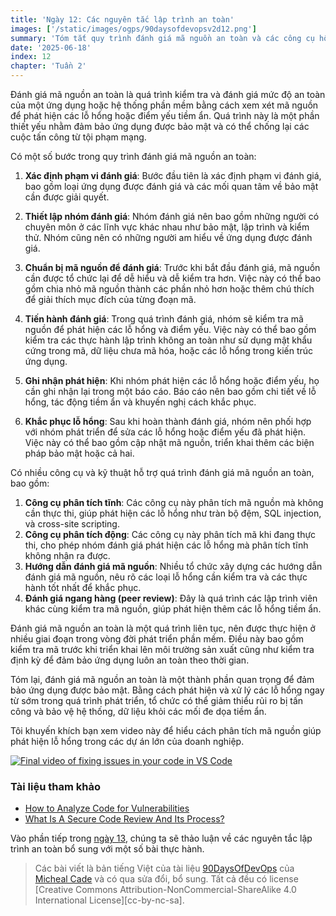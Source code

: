 ```yaml
---
title: 'Ngày 12: Các nguyên tắc lập trình an toàn'
images: ['/static/images/ogps/90daysofdevopsv2d12.png']
summary: 'Tóm tắt quy trình đánh giá mã nguồn an toàn và các công cụ hỗ trợ nhằm đảm bảo bảo mật cho ứng dụng.'
date: '2025-06-18'
index: 12
chapter: 'Tuần 2'
---
```


<TOCInline toc={props.toc} asDisclosure />

Đánh giá mã nguồn an toàn là quá trình kiểm tra và đánh giá mức độ an toàn của một ứng dụng hoặc hệ thống phần mềm bằng cách xem xét mã nguồn để phát hiện các lỗ hổng hoặc điểm yếu tiềm ẩn. Quá trình này là một phần thiết yếu nhằm đảm bảo ứng dụng được bảo mật và có thể chống lại các cuộc tấn công từ tội phạm mạng.

Có một số bước trong quy trình đánh giá mã nguồn an toàn:

1. **Xác định phạm vi đánh giá**: Bước đầu tiên là xác định phạm vi đánh giá, bao gồm loại ứng dụng được đánh giá và các mối quan tâm về bảo mật cần được giải quyết.
2. **Thiết lập nhóm đánh giá**: Nhóm đánh giá nên bao gồm những người có chuyên môn ở các lĩnh vực khác nhau như bảo mật, lập trình và kiểm thử. Nhóm cũng nên có những người am hiểu về ứng dụng được đánh giá.
3. **Chuẩn bị mã nguồn để đánh giá**: Trước khi bắt đầu đánh giá, mã nguồn cần được tổ chức lại để dễ hiểu và dễ kiểm tra hơn. Việc này có thể bao gồm chia nhỏ mã nguồn thành các phần nhỏ hơn hoặc thêm chú thích để giải thích mục đích của từng đoạn mã.
4. **Tiến hành đánh giá**: Trong quá trình đánh giá, nhóm sẽ kiểm tra mã nguồn để phát hiện các lỗ hổng và điểm yếu. Việc này có thể bao gồm kiểm tra các thực hành lập trình không an toàn như sử dụng mật khẩu cứng trong mã, dữ liệu chưa mã hóa, hoặc các lỗ hổng trong kiến trúc ứng dụng.

5. **Ghi nhận phát hiện**: Khi nhóm phát hiện các lỗ hổng hoặc điểm yếu, họ cần ghi nhận lại trong một báo cáo. Báo cáo nên bao gồm chi tiết về lỗ hổng, tác động tiềm ẩn và khuyến nghị cách khắc phục.
6. **Khắc phục lỗ hổng**: Sau khi hoàn thành đánh giá, nhóm nên phối hợp với nhóm phát triển để sửa các lỗ hổng hoặc điểm yếu đã phát hiện. Việc này có thể bao gồm cập nhật mã nguồn, triển khai thêm các biện pháp bảo mật hoặc cả hai.

Có nhiều công cụ và kỹ thuật hỗ trợ quá trình đánh giá mã nguồn an toàn, bao gồm:

1. **Công cụ phân tích tĩnh**: Các công cụ này phân tích mã nguồn mà không cần thực thi, giúp phát hiện các lỗ hổng như tràn bộ đệm, SQL injection, và cross-site scripting.
2. **Công cụ phân tích động**: Các công cụ này phân tích mã khi đang thực thi, cho phép nhóm đánh giá phát hiện các lỗ hổng mà phân tích tĩnh không nhận ra được.
3. **Hướng dẫn đánh giá mã nguồn**: Nhiều tổ chức xây dựng các hướng dẫn đánh giá mã nguồn, nêu rõ các loại lỗ hổng cần kiểm tra và các thực hành tốt nhất để khắc phục.
4. **Đánh giá ngang hàng (peer review)**: Đây là quá trình các lập trình viên khác cùng kiểm tra mã nguồn, giúp phát hiện thêm các lỗ hổng tiềm ẩn.

Đánh giá mã nguồn an toàn là một quá trình liên tục, nên được thực hiện ở nhiều giai đoạn trong vòng đời phát triển phần mềm. Điều này bao gồm kiểm tra mã trước khi triển khai lên môi trường sản xuất cũng như kiểm tra định kỳ để đảm bảo ứng dụng luôn an toàn theo thời gian.

Tóm lại, đánh giá mã nguồn an toàn là một thành phần quan trọng để đảm bảo ứng dụng được bảo mật. Bằng cách phát hiện và xử lý các lỗ hổng ngay từ sớm trong quá trình phát triển, tổ chức có thể giảm thiểu rủi ro bị tấn công và bảo vệ hệ thống, dữ liệu khỏi các mối đe dọa tiềm ẩn.

Tôi khuyến khích bạn xem video này để hiểu cách phân tích mã nguồn giúp phát hiện lỗ hổng trong các dự án lớn của doanh nghiệp.

[![Final video of fixing issues in your code in VS Code](https://img.youtube.com/vi/fb-t3WWHsMQ/maxresdefault.jpg)](https://www.youtube.com/watch?v=fb-t3WWHsMQ)

### Tài liệu tham khảo

- [How to Analyze Code for Vulnerabilities](https://www.youtube.com/watch?v=A8CNysN-lOM&t)
- [What Is A Secure Code Review And Its Process?](https://valuementor.com/blogs/source-code-review/what-is-a-secure-code-review-and-its-process/)

Vào phần tiếp trong [ngày 13](https://vntechies.dev/courses/90-ngay-devops-v2/ngay-13-cac-nguyen-tac-lap-trinh-an-toan-bo-sung), chúng ta sẽ thảo luận về các nguyên tắc lập trình an toàn bổ sung với một số bài thực hành.

> Các bài viết là bản tiếng Việt của tài liệu [90DaysOfDevOps](https://github.com/MichaelCade/90DaysOfDevOps/tree/main/2023/Days) của [Micheal Cade](https://twitter.com/MichaelCade1) và có qua sửa đổi, bổ sung. Tất cả đều có license [Creative Commons Attribution-NonCommercial-ShareAlike 4.0 International License][cc-by-nc-sa].
